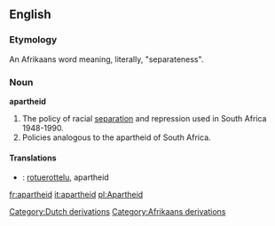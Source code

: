 {{wikipedia}}
==English==
===Etymology===
An Afrikaans word meaning, literally, "separateness".

===Noun===
'''apartheid'''
#The policy of racial [[separation]] and repression used in South Africa 1948-1990. 
#Policies analogous to the apartheid of South Africa.

====Translations====
*{{fi}}: [[rotuerottelu]], apartheid

[[Category:Dutch derivations]]
[[Category:Afrikaans derivations]]

[[fr:apartheid]]
[[it:apartheid]]
[[pl:Apartheid]]